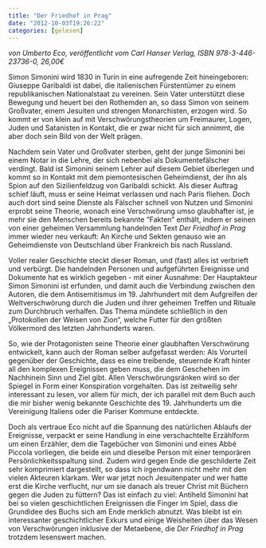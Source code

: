 ```yaml
---
title: "Der Friedhof in Prag"
date: "2012-10-03T19:26:22"
categories: [gelesen]
---
```


*von Umberto Eco,
veröffentlicht vom Carl Hanser Verlag, ISBN 978-3-446-23736-0, 26,00€*

Simon Simonini wird 1830 in Turin in eine aufregende Zeit hineingeboren: Giuseppe Garibaldi ist dabei, die italienischen Fürstentümer zu einem republikanischen Nationalstaat zu vereinen. Sein Vater unterstützt diese Bewegung und heuert bei den Rothemden an, so dass Simon von seinem Großvater, einem Jesuiten und strengen Monarchisten, erzogen wird. So kommt er von klein auf mit Verschwörungstheorien um Freimaurer, Logen, Juden und Satanisten in Kontakt, die er zwar nicht für sich annimmt, die aber doch sein Bild von der Welt prägen.

Nachdem sein Vater und Großvater sterben, geht der junge Simonini bei einem Notar in die Lehre, der sich nebenbei als Dokumentefälscher verdingt. Bald ist Simonini seinem Lehrer auf diesem Gebiet überlegen und kommt so in Kontakt mit dem piemontesischen Geheimdienst, der ihn als Spion auf den Sizilienfeldzug von Garibaldi schickt. Als dieser Auftrag schief läuft, muss er seine Heimat verlassen und nach Paris fliehen. Doch auch dort sind seine Dienste als Fälscher schnell von Nutzen und Simonini erprobt seine Theorie, wonach eine Verschwörung umso glaubhafter ist, je mehr sie den Menschen bereits bekannte "Fakten" enthält, indem er seinen von einer geheimen Versammlung handelnden Text *Der Friedhof in Prag* immer wieder neu verkauft: An Kirche und Sekten genauso wie an Geheimdienste von Deutschland über Frankreich bis nach Russland.

Voller realer Geschichte steckt dieser Roman, und (fast) alles ist verbrieft und verbürgt. Die handelnden Personen und aufgeführten Ereignisse und Dokumente hat es wirklich gegeben - mit einer Ausnahme: Der Hauptakteur Simon Simonini ist erfunden, und damit auch die Verbindung zwischen den Autoren, die dem Antisemitismus im 19. Jahrhundert mit dem Aufgreifen der Weltverschwörung durch die Juden und ihrer geheimen Treffen und Rituale zum Durchbruch verhalfen. Das Thema mündete schließlich in den „Protokollen der Weisen von Zion“, welche Futter für den größten Völkermord des letzten Jahrhunderts waren.

So, wie der Protagonisten seine Theorie einer glaubhaften Verschwörung entwickelt, kann auch der Roman selber aufgefasst werden: Als Vorurteil gegenüber der Geschichte, dass es eine treibende, steuernde Kraft hinter all den komplexen Ereignissen geben muss, die dem Geschehen im Nachhinein Sinn und Ziel gibt. Allen Verschwörungsränken wird so der Spiegel in Form einer Konspiration vorgehalten. Das ist zeitweilig sehr interessant zu lesen, vor allem für mich, der ich parallel mit dem Buch auch die mir bisher wenig bekannte Geschichte des 19. Jahrhunderts um die Vereinigung Italiens oder die Pariser Kommune entdeckte.

Doch als vertraue Eco nicht auf die Spannung des natürlichen Ablaufs der Ereignisse, verpackt er seine Handlung in eine verschachtelte Erzählform um einen Erzähler, dem die Tagebücher von Simonini und eines Abbé Piccola vorliegen, die beide ein und dieselbe Person mit einer temporären Persönlichkeitsspaltung sind. Zudem wird gegen Ende die geschilderte Zeit sehr komprimiert dargestellt, so dass ich irgendwann nicht mehr mit den vielen Akteuren klarkam. Wer war jetzt noch Jesuitenpater und wer hatte erst die Kirche verflucht, nur um sie danach als treuer Christ mit Büchern gegen die Juden zu füttern? Das ist einfach zu viel: Antiheld Simonini hat bei so vielen geschichtlichen Ereignissen die Finger im Spiel, dass die Grundidee des Buchs sich am Ende merklich abnutzt. Was bleibt ist ein interessanter geschichtlicher Exkurs und einige Weisheiten über das Wesen von Verschwörungen inklusive der Metaebene, die *Der Friedhof in Prag* trotzdem lesenswert machen.
